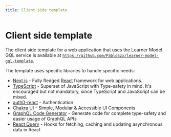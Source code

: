 ```yaml
---
title: Client side template
---
```


# Client side template

The client side template for a web application that uses the Learner Model GQL service is available at [`https://github.com/PabloSzx/learner-model-gql-template`](https://github.com/PabloSzx/learner-model-gql-template).

The template uses specific libraries to handle specific needs:

- [Next.js](https://nextjs.org/) - Fully fledged [React](https://reactjs.org/) framework for web applications.
- [TypeScript](https://www.typescriptlang.org/) - Superset of JavaScript with Type-safety in mind. It's encouraged but not mandatory, since TypeScript and JavaScript can be mixed.
- [auth0-react](https://github.com/auth0/auth0-react) - Authentication
- [Chakra UI](https://chakra-ui.com/) - Simple, Modular & Accessible UI Components
- [GraphQL Code Generator](https://www.graphql-code-generator.com/) - Generate code for complete type-safety and easier usage of GraphQL APIs
- [React Query](https://react-query.tanstack.com/) - Hooks for fetching, caching and updating asynchronous data in React

